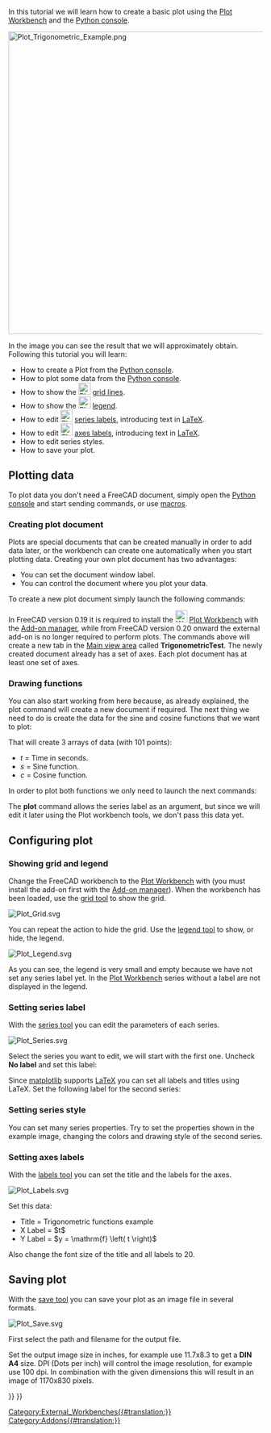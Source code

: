 <languages/>

<div class="mw-translate-fuzzy">
{{TutorialInfo/ru
|Topic=Plot Workbench
|Level=Beginner
|Time=
|Author=
|FCVersion=
|Files=
}}
</div>

In this tutorial we will learn how to create a basic plot using the [[Plot_Workbench|Plot Workbench]] and the [[Python_console|Python console]]. 

[[Image:Plot_Trigonometric_Example.png|600px]]
{{Caption|Basic plot example}}

In the image you can see the result that we will approximately obtain. Following this tutorial you will learn:
* How to create a Plot from the [[Python_console|Python console]].
* How to plot some data from the [[Python_console|Python console]].
* How to show the [[Image:Plot_Grid.svg|24px]] [[Plot_Grid|grid lines]].
* How to show the [[Image:Plot_Legend.svg|24px]] [[Plot_Legend|legend]].
* How to edit [[Image:Plot_Series.svg|24px]] [[Plot_Series|series labels]], introducing text in [http://www.latex-project.org LaTeX].
* How to edit [[Image:Plot_Labels.svg|24px]] [[Plot_Labels|axes labels]], introducing text in [http://www.latex-project.org LaTeX].
* How to edit series styles.
* How to save your plot.

==Plotting data==

To plot data you don't need a FreeCAD document, simply open the [[Python_console|Python console]] and start sending commands, or use [[Macros|macros]].

===Creating plot document===

Plots are special documents that can be created manually in order to add data later, or the workbench can create one automatically when you start plotting data. Creating your own plot document has two advantages:
* You can set the document window label.
* You can control the document where you plot your data.

To create a new plot document simply launch the following commands:

{{Code|code=
try:
    from FreeCAD.Plot import Plot
except ImportError:
    from freecad.plot import Plot

Plot.figure("TrigonometricTest")
}}

In FreeCAD version 0.19 it is required to install the [[Image:Workbench_Plot.svg|24px]] [[Plot_Workbench|Plot Workbench]] with the [[Std_AddonMgr|Add-on manager]], while from FreeCAD version 0.20 onward the external add-on is no longer required to perform plots.
The commands above will create a new tab in the [[Main_view_area|Main view area]] called '''TrigonometricTest'''. The newly created document already has a set of axes. Each plot document has at least one set of axes.

===Drawing functions===

You can also start working from here because, as already explained, the plot command will create a new document if required. The next thing we need to do is create the data for the sine and cosine functions that we want to plot:

{{Code|code=
import math
t = range(0,101)
t = [tt/100.0 for tt in t]
s = [math.sin(2.0*math.pi*tt) for tt in t]
c = [math.cos(2.0*math.pi*tt) for tt in t]
}}

That will create 3 arrays of data (with 101 points):
* ''t'' = Time in seconds.
* ''s'' = Sine function.
* ''c'' = Cosine function.

In order to plot both functions we only need to launch the next commands:

{{Code|code=
Plot.plot(t,s)
Plot.plot(t,c)
}}

The '''plot''' command allows the series label as an argument, but since we will edit it later using the Plot workbench tools, we don't pass this data yet.

==Configuring plot==

===Showing grid and legend===

Change the FreeCAD workbench to the [[Plot_Workbench|Plot Workbench]] with {{MenuCommand|View → Workbench → Plot}} (you must install the add-on first with the [[Std_AddonMgr|Add-on manager]]). When the workbench has been loaded, use the [[Plot_Grid|grid tool]] to show the grid.

[[Image:Plot_Grid.svg‎]]
{{Caption|Show/hide grid tool icon}}

You can repeat the action to hide the grid. Use the [[Plot_Legend|legend tool]] to show, or hide, the legend.

[[Image:Plot_Legend.svg]]
{{Caption|Show/hide legend tool icon}}

As you can see, the legend is very small and empty because we have not set any series label yet. In the [[Plot_Workbench|Plot Workbench]] series without a label are not displayed in the legend.

===Setting series label===

With the [[Plot_Series|series tool]] you can edit the parameters of each series.

[[Image:Plot_Series.svg‎]]
{{Caption|Series configuration tool icon}}

Select the series you want to edit, we will start with the first one. Uncheck '''No label''' and set this label:

{{Code|code=
$y = \sin \left( 2 \pi t \right)$
}}

Since [http://matplotlib.org/ matplotlib] supports [http://www.latex-project.org LaTeX] you can set all labels and titles using LaTeX. Set the following label for the second series:

{{Code|code=
$y = \cos \left( 2 \pi t \right)$
}}

===Setting series style===

You can set many series properties. Try to set the properties shown in the example image, changing the colors and drawing style of the second series.

===Setting axes labels===

With the [[Plot_Labels|labels tool]] you can set the title and the labels for the axes.

[[Image:Plot_Labels.svg‎]]
{{Caption|Labels tool icon}}

Set this data:
* Title = Trigonometric functions example
* X Label = $t$
* Y Label = $y = \mathrm{f} \left( t \right)$

Also change the font size of the title and all labels to 20.

==Saving plot==

With the [[Plot_Save|save tool]] you can save your plot as an image file in several formats.

[[Image:Plot_Save.svg]]
{{Caption|Save tool icon}}

First select the path and filename for the output file.

Set the output image size in inches, for example use 11.7x8.3 to get a '''DIN A4''' size. DPI (Dots per inch) will control the image resolution, for example use 100 dpi. In combination with the given dimensions this will result in an image of 1170x830 pixels.


{{Plot_Tools_navi{{#translation:}}}}
{{Userdocnavi{{#translation:}}}}
[[Category:External_Workbenches{{#translation:}}]]
[[Category:Addons{{#translation:}}]]